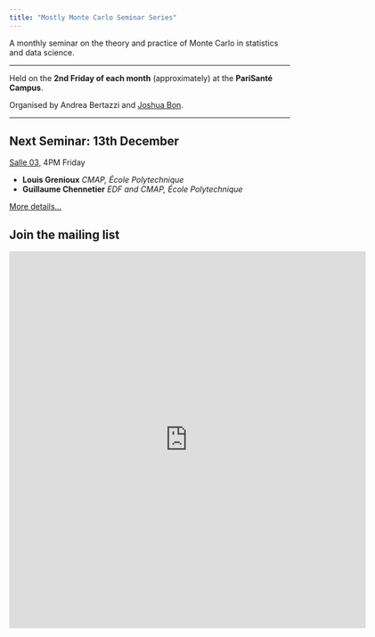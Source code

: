 ```yaml
---
title: "Mostly Monte Carlo Seminar Series"
---
```


A monthly seminar on the theory and practice of Monte Carlo in statistics and data science.

------------------------------------------------------------------------

Held on the **2nd Friday of each month** (approximately) at the **PariSanté Campus**.

Organised by Andrea Bertazzi and [Joshua Bon](https://bonstats.github.io).

------------------------------------------------------------------------

::: callout-note
## Next Seminar: 13th December

[Salle 03](psc_rooms.qmd), 4PM Friday

-   **Louis Grenioux** *CMAP, École Polytechnique*
-   **Guillaume Chennetier** *EDF and CMAP, École Polytechnique*

[More details...](sem/2024/s2024_12.qmd)
:::

## Join the mailing list

<iframe src="https://docs.google.com/forms/d/e/1FAIpQLSeYfJCkKc8sO4SR8qemic3ctTwcoRcmCrapRHIIT-BFA3-pEA/viewform?embedded=true" width="640" height="676" frameborder="0" marginheight="0" marginwidth="0">

Loading...

</iframe>
